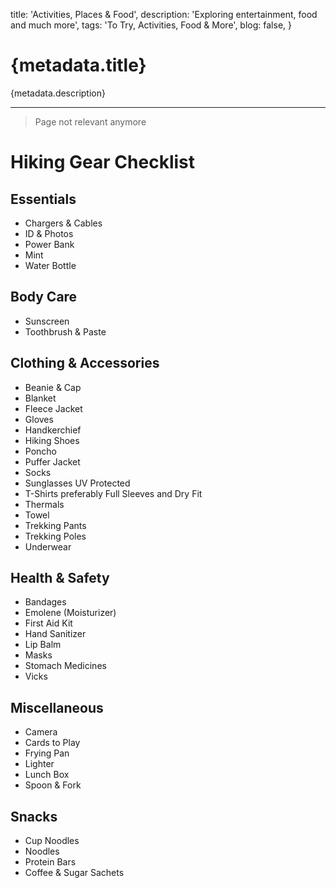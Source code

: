 
  title: 'Activities, Places & Food',
  description: 'Exploring entertainment, food and much more',
  tags: 'To Try, Activities, Food & More',
  blog: false,
}

# {metadata.title}

{metadata.description}

---

> Page not relevant anymore

# Hiking Gear Checklist

## Essentials

- Chargers & Cables
- ID & Photos
- Power Bank
- Mint
- Water Bottle

## Body Care

- Sunscreen
- Toothbrush & Paste

## Clothing & Accessories

- Beanie & Cap
- Blanket
- Fleece Jacket
- Gloves
- Handkerchief
- Hiking Shoes
- Poncho
- Puffer Jacket
- Socks
- Sunglasses UV Protected
- T-Shirts preferably Full Sleeves and Dry Fit
- Thermals
- Towel
- Trekking Pants
- Trekking Poles
- Underwear

## Health & Safety

- Bandages
- Emolene (Moisturizer)
- First Aid Kit
- Hand Sanitizer
- Lip Balm
- Masks
- Stomach Medicines
- Vicks

## Miscellaneous

- Camera
- Cards to Play
- Frying Pan
- Lighter
- Lunch Box
- Spoon & Fork

## Snacks

- Cup Noodles
- Noodles
- Protein Bars
- Coffee & Sugar Sachets
